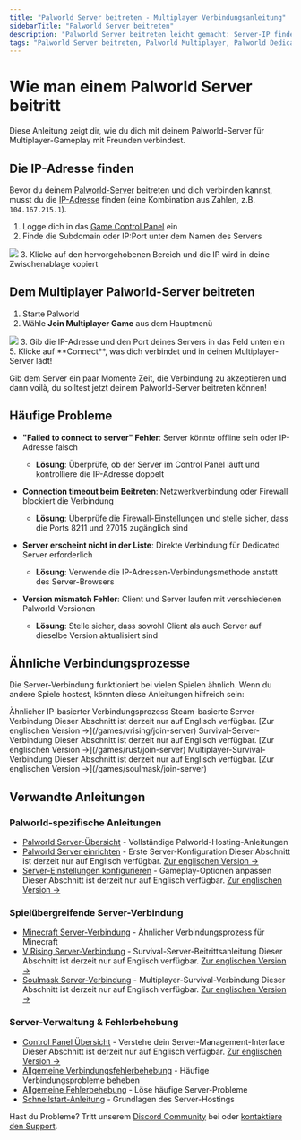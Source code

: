 ```yaml
---
title: "Palworld Server beitreten - Multiplayer Verbindungsanleitung"
sidebarTitle: "Palworld Server beitreten"
description: "Palworld Server beitreten leicht gemacht: Server-IP finden, Dedicated Server verbinden, Verbindungsprobleme lösen. Komplette deutsche Multiplayer-Anleitung."
tags: "Palworld Server beitreten, Palworld Multiplayer, Palworld Dedicated Server, Palworld Verbindung, Palworld IP-Adresse, Palworld Fehlerbehebung"
---
```


# Wie man einem Palworld Server beitritt

Diese Anleitung zeigt dir, wie du dich mit deinem Palworld-Server für Multiplayer-Gameplay mit Freunden verbindest.

## Die IP-Adresse finden

Bevor du deinem [Palworld-Server](https://berrybyte.net/palworld) beitreten und dich verbinden kannst, musst du die [IP-Adresse](https://whatismyipaddress.com/ip-address) finden (eine Kombination aus Zahlen, z.B. `104.167.215.1`).

1. Logge dich in das [Game Control Panel](https://game.berrybyte.net) ein
2. Finde die Subdomain oder IP:Port unter dem Namen des Servers
<Frame>
  <img src="/images/general/join-server.png" />
</Frame>
3. Klicke auf den hervorgehobenen Bereich und die IP wird in deine Zwischenablage kopiert


## Dem Multiplayer Palworld-Server beitreten
1. Starte Palworld
2. Wähle **Join Multiplayer Game** aus dem Hauptmenü
<Frame>
  <img src="/images/games/palworld/join-palworld-server.png" />
</Frame>
3. Gib die IP-Adresse und den Port deines Servers in das Feld unten ein
5. Klicke auf **Connect**, was dich verbindet und in deinen Multiplayer-Server lädt!

Gib dem Server ein paar Momente Zeit, die Verbindung zu akzeptieren und dann voilà, du solltest jetzt deinem Palworld-Server beitreten können!

## Häufige Probleme

- **"Failed to connect to server" Fehler**: Server könnte offline sein oder IP-Adresse falsch
  - **Lösung**: Überprüfe, ob der Server im Control Panel läuft und kontrolliere die IP-Adresse doppelt

- **Connection timeout beim Beitreten**: Netzwerkverbindung oder Firewall blockiert die Verbindung
  - **Lösung**: Überprüfe die Firewall-Einstellungen und stelle sicher, dass die Ports 8211 und 27015 zugänglich sind

- **Server erscheint nicht in der Liste**: Direkte Verbindung für Dedicated Server erforderlich
  - **Lösung**: Verwende die IP-Adressen-Verbindungsmethode anstatt des Server-Browsers

- **Version mismatch Fehler**: Client und Server laufen mit verschiedenen Palworld-Versionen
  - **Lösung**: Stelle sicher, dass sowohl Client als auch Server auf dieselbe Version aktualisiert sind

## Ähnliche Verbindungsprozesse

Die Server-Verbindung funktioniert bei vielen Spielen ähnlich. Wenn du andere Spiele hostest, könnten diese Anleitungen hilfreich sein:

<CardGroup cols={2}>
  <Card title="Minecraft Server beitreten" href="/de/spiele/minecraft/server-beitreten" icon="cube">
    Ähnlicher IP-basierter Verbindungsprozess
  </Card>
  <Card title="V Rising Server beitreten" href="/games/vrising/join-server" icon="droplet">
    Steam-basierte Server-Verbindung <Info>Dieser Abschnitt ist derzeit nur auf Englisch verfügbar. [Zur englischen Version →](/games/vrising/join-server)</Info>
  </Card>
  <Card title="Rust Server beitreten" href="/games/rust/join-server" icon="shield">
    Survival-Server-Verbindung <Info>Dieser Abschnitt ist derzeit nur auf Englisch verfügbar. [Zur englischen Version →](/games/rust/join-server)</Info>
  </Card>
  <Card title="Soulmask Server beitreten" href="/games/soulmask/join-server" icon="mask">
    Multiplayer-Survival-Verbindung <Info>Dieser Abschnitt ist derzeit nur auf Englisch verfügbar. [Zur englischen Version →](/games/soulmask/join-server)</Info>
  </Card>
</CardGroup>

## Verwandte Anleitungen

### Palworld-spezifische Anleitungen
- [Palworld Server-Übersicht](/de/spiele/palworld/einfuehrung) - Vollständige Palworld-Hosting-Anleitungen
- [Palworld Server einrichten](/games/palworld/setup-server) - Erste Server-Konfiguration <Info>Dieser Abschnitt ist derzeit nur auf Englisch verfügbar. [Zur englischen Version →](/games/palworld/setup-server)</Info>
- [Server-Einstellungen konfigurieren](/games/palworld/configure-server-settings) - Gameplay-Optionen anpassen <Info>Dieser Abschnitt ist derzeit nur auf Englisch verfügbar. [Zur englischen Version →](/games/palworld/configure-server-settings)</Info>

### Spielübergreifende Server-Verbindung
- [Minecraft Server-Verbindung](/de/spiele/minecraft/server-beitreten) - Ähnlicher Verbindungsprozess für Minecraft
- [V Rising Server-Verbindung](/games/vrising/join-server) - Survival-Server-Beitrittsanleitung <Info>Dieser Abschnitt ist derzeit nur auf Englisch verfügbar. [Zur englischen Version →](/games/vrising/join-server)</Info>
- [Soulmask Server-Verbindung](/games/soulmask/join-server) - Multiplayer-Survival-Verbindung <Info>Dieser Abschnitt ist derzeit nur auf Englisch verfügbar. [Zur englischen Version →](/games/soulmask/join-server)</Info>

### Server-Verwaltung & Fehlerbehebung
- [Control Panel Übersicht](/panel/overview) - Verstehe dein Server-Management-Interface <Info>Dieser Abschnitt ist derzeit nur auf Englisch verfügbar. [Zur englischen Version →](/panel/overview)</Info>
- [Allgemeine Verbindungsfehlerbehebung](/de/spiele/minecraft/haeufige-fehler/verbindung-zeitueberschreitung) - Häufige Verbindungsprobleme beheben
- [Allgemeine Fehlerbehebung](/de/hilfe/troubleshooting) - Löse häufige Server-Probleme
- [Schnellstart-Anleitung](/de/schnellstart) - Grundlagen des Server-Hostings

Hast du Probleme? Tritt unserem [Discord Community](https://berrybyte.net/discord) bei oder [kontaktiere den Support](https://berrybyte.net/tickets).